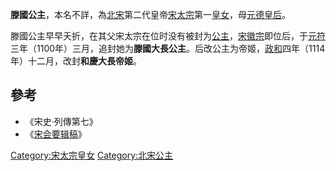 {{東亞女性歷史人物
| 名稱=滕國公主/和庆帝姬
| 身份=[[宋朝|宋朝]]公主
| 畫像=
| 說明=
| 姓=赵
| 名=
| 封爵=公主，帝姬
| 位號=
| 封號=滕國大长公主，和慶大長帝姬
| 出生年=
| 逝世年=
| 諡號=
| 墳墓=
| 父親=[[宋太宗|宋太宗]]
| 同胞兄弟=
| 母親=[[元德皇后|元德皇后]]
|}}
'''滕國公主'''，本名不詳，為[[北宋|北宋]]第二代皇帝[[宋太宗|宋太宗]]第一[[皇女|皇女]]，母[[元德皇后|元德皇后]]。

滕國公主早早夭折，在其父宋太宗在位时没有被封为[[公主|公主]]，[[宋徽宗|宋徽宗]]即位后，于[[元符|元符]]三年（1100年）三月，追封她为'''滕國大長公主'''。后改公主为帝姬，[[政和|政和]]四年（1114年）十二月，改封'''和慶大長帝姬'''。

==參考==
*《宋史·列傳第七》
*《[[宋会要辑稿|宋会要辑稿]]》

[[Category:宋太宗皇女|Category:宋太宗皇女]]
[[Category:北宋公主|Category:北宋公主]]